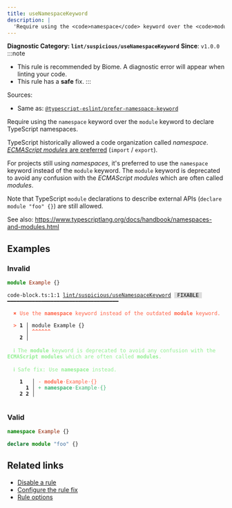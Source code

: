 ```yaml
---
title: useNamespaceKeyword
description: |
  'Require using the <code>namespace</code> keyword over the <code>module</code> keyword to declare TypeScript namespaces.'
---
```


**Diagnostic Category: `lint/suspicious/useNamespaceKeyword`**
<Tabs>
<TabItem label="TypeScript and TSX" icon="seti:typescript">
**Since**: `v1.0.0`
:::note
- This rule is recommended by Biome. A diagnostic error will appear when linting your code.
- This rule has a **safe** fix.
:::

Sources: 
- Same as: <a href="https://typescript-eslint.io/rules/prefer-namespace-keyword" target="_blank"><code>@typescript-eslint/prefer-namespace-keyword</code></a>

Require using the `namespace` keyword over the `module` keyword to declare TypeScript namespaces.

TypeScript historically allowed a code organization called _namespace_.
[_ECMAScript modules_ are preferred](https://www.typescriptlang.org/docs/handbook/2/modules.html#typescript-namespaces) (`import` / `export`).

For projects still using _namespaces_, it's preferred to use the `namespace` keyword instead of the `module` keyword.
The `module` keyword is deprecated to avoid any confusion with the _ECMAScript modules_ which are often called _modules_.

Note that TypeScript `module` declarations to describe external APIs (`declare module "foo" {}`) are still allowed.

See also: https://www.typescriptlang.org/docs/handbook/namespaces-and-modules.html

## Examples

### Invalid

```ts
module Example {}
```

<pre class="language-text"><code class="language-text">code-block.ts:1:1 <a href="https://biomejs.dev/linter/rules/use-namespace-keyword">lint/suspicious/useNamespaceKeyword</a> <span style="color: #000; background-color: #ddd;"> FIXABLE </span> ━━━━━━━━━━━━━━━━━━━━━━━━━━━━━━━━━━━━<br /><br /><strong><span style="color: Tomato;">  </span></strong><strong><span style="color: Tomato;">✖</span></strong> <span style="color: Tomato;">Use the </span><span style="color: Tomato;"><strong>namespace</strong></span><span style="color: Tomato;"> keyword instead of the outdated </span><span style="color: Tomato;"><strong>module</strong></span><span style="color: Tomato;"> keyword.</span><br />  <br /><strong><span style="color: Tomato;">  </span></strong><strong><span style="color: Tomato;">&gt;</span></strong> <strong>1 │ </strong>module Example &#123;&#125;<br />   <strong>   │ </strong><strong><span style="color: Tomato;">^</span></strong><strong><span style="color: Tomato;">^</span></strong><strong><span style="color: Tomato;">^</span></strong><strong><span style="color: Tomato;">^</span></strong><strong><span style="color: Tomato;">^</span></strong><strong><span style="color: Tomato;">^</span></strong><br />    <strong>2 │ </strong><br />  <br /><strong><span style="color: lightgreen;">  </span></strong><strong><span style="color: lightgreen;">ℹ</span></strong> <span style="color: lightgreen;">The </span><span style="color: lightgreen;"><strong>module</strong></span><span style="color: lightgreen;"> keyword is deprecated to avoid any confusion with the </span><span style="color: lightgreen;"><strong>ECMAScript modules</strong></span><span style="color: lightgreen;"> which are often called </span><span style="color: lightgreen;"><strong>modules</strong></span><span style="color: lightgreen;">.</span><br />  <br /><strong><span style="color: lightgreen;">  </span></strong><strong><span style="color: lightgreen;">ℹ</span></strong> <span style="color: lightgreen;">Safe fix</span><span style="color: lightgreen;">: </span><span style="color: lightgreen;">Use </span><span style="color: lightgreen;"><strong>namespace</strong></span><span style="color: lightgreen;"> instead.</span><br />  <br />    <strong>1</strong>  <strong> │ </strong><span style="color: Tomato;">-</span> <span style="color: Tomato;"><strong>m</strong></span><span style="color: Tomato;"><strong>o</strong></span><span style="color: Tomato;"><strong>d</strong></span><span style="color: Tomato;"><strong>u</strong></span><span style="color: Tomato;"><strong>l</strong></span><span style="color: Tomato;"><strong>e</strong></span><span style="color: Tomato;"><span style="opacity: 0.8;">·</span></span><span style="color: Tomato;">E</span><span style="color: Tomato;">x</span><span style="color: Tomato;">a</span><span style="color: Tomato;">m</span><span style="color: Tomato;">p</span><span style="color: Tomato;">l</span><span style="color: Tomato;">e</span><span style="color: Tomato;"><span style="opacity: 0.8;">·</span></span><span style="color: Tomato;">&#123;</span><span style="color: Tomato;">&#125;</span><br />      <strong>1</strong><strong> │ </strong><span style="color: MediumSeaGreen;">+</span> <span style="color: MediumSeaGreen;"><strong>n</strong></span><span style="color: MediumSeaGreen;"><strong>a</strong></span><span style="color: MediumSeaGreen;"><strong>m</strong></span><span style="color: MediumSeaGreen;"><strong>e</strong></span><span style="color: MediumSeaGreen;"><strong>s</strong></span><span style="color: MediumSeaGreen;"><strong>p</strong></span><span style="color: MediumSeaGreen;"><strong>a</strong></span><span style="color: MediumSeaGreen;"><strong>c</strong></span><span style="color: MediumSeaGreen;"><strong>e</strong></span><span style="color: MediumSeaGreen;"><span style="opacity: 0.8;">·</span></span><span style="color: MediumSeaGreen;">E</span><span style="color: MediumSeaGreen;">x</span><span style="color: MediumSeaGreen;">a</span><span style="color: MediumSeaGreen;">m</span><span style="color: MediumSeaGreen;">p</span><span style="color: MediumSeaGreen;">l</span><span style="color: MediumSeaGreen;">e</span><span style="color: MediumSeaGreen;"><span style="opacity: 0.8;">·</span></span><span style="color: MediumSeaGreen;">&#123;</span><span style="color: MediumSeaGreen;">&#125;</span><br />    <strong>2</strong> <strong>2</strong><strong> │ </strong>  <br />  <br /></code></pre>

### Valid

```ts
namespace Example {}
```

```ts
declare module "foo" {}
```

## Related links

- [Disable a rule](/linter/#disable-a-lint-rule)
- [Configure the rule fix](/linter#configure-the-rule-fix)
- [Rule options](/linter/#rule-options)

</TabItem>
</Tabs>

